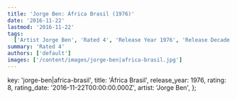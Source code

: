 ```yaml
---
title: 'Jorge Ben: África Brasil (1976)'
date: '2016-11-22'
lastmod: '2016-11-22'
tags:
  ['Artist Jorge Ben', 'Rated 4', 'Release Year 1976', 'Release Decade 1970']
summary: 'Rated 4'
authors: ['default']
images: ['/content/images/jorge-ben|africa-brasil.jpg']
---
```


  key: 'jorge-ben|africa-brasil',
  title: 'África Brasil',
  release_year: 1976,
  rating: 8,
  rating_date: '2016-11-22T00:00:00.000Z',
  artist: 'Jorge Ben',
};

<MusicRating data={data} />
